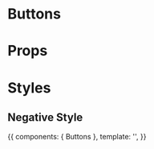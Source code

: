 
<Meta title="Buttons/Negative" Component={Buttons} />

# Buttons

<Preview>
  <Story id="buttons--normal" height="60px" />
</Preview>

# Props

<Props of={Buttons} />

# Styles

## Negative Style

<Story name="negative" height="60px">
  {{
    components: { Buttons },
    template: '<Buttons name="negative" className="negative" :useDiv="false" :isLoading="false" />',
  }}
</Story>
